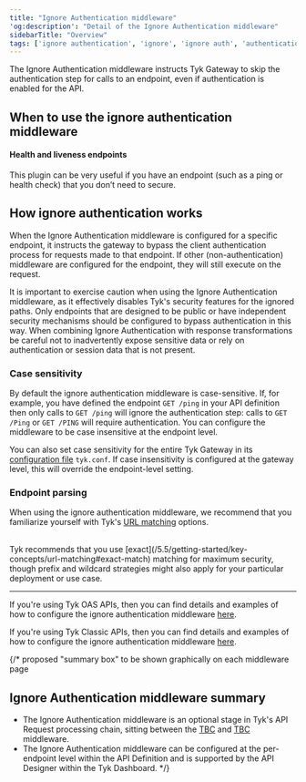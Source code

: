 ```yaml
---
title: "Ignore Authentication middleware"
'og:description': "Detail of the Ignore Authentication middleware"
sidebarTitle: "Overview"
tags: ['ignore authentication', 'ignore', 'ignore auth', 'authentication', 'middleware', 'per-endpoint']
---
```


The Ignore Authentication middleware instructs Tyk Gateway to skip the authentication step for calls to an endpoint, even if authentication is enabled for the API.

## When to use the ignore authentication middleware

#### Health and liveness endpoints

This plugin can be very useful if you have an endpoint (such as a ping or health check) that you don’t need to secure.

## How ignore authentication works

When the Ignore Authentication middleware is configured for a specific endpoint, it instructs the gateway to bypass the client authentication process for requests made to that endpoint. If other (non-authentication) middleware are configured for the endpoint, they will still execute on the request.

It is important to exercise caution when using the Ignore Authentication middleware, as it effectively disables Tyk's security features for the ignored paths. Only endpoints that are designed to be public or have independent security mechanisms should be configured to bypass authentication in this way. When combining Ignore Authentication with response transformations be careful not to inadvertently expose sensitive data or rely on authentication or session data that is not present.

### Case sensitivity

By default the ignore authentication middleware is case-sensitive. If, for example, you have defined the endpoint `GET /ping` in your API definition then only calls to `GET /ping` will ignore the authentication step: calls to `GET /Ping` or `GET /PING` will require authentication. You can configure the middleware to be case insensitive at the endpoint level.

You can also set case sensitivity for the entire Tyk Gateway in its [configuration file](/5.5/tyk-oss-gateway/configuration#ignore_endpoint_case) `tyk.conf`. If case insensitivity is configured at the gateway level, this will override the endpoint-level setting.

### Endpoint parsing

When using the ignore authentication middleware, we recommend that you familiarize yourself with Tyk's [URL matching](/5.5/getting-started/key-concepts/url-matching) options.

<br />

<Note>
Tyk recommends that you use [exact](/5.5/getting-started/key-concepts/url-matching#exact-match) matching for maximum security, though prefix and wildcard strategies might also apply for your particular deployment or use case.
</Note>


<hr />

If you're using Tyk OAS APIs, then you can find details and examples of how to configure the ignore authentication middleware [here](/5.5/product-stack/tyk-gateway/middleware/ignore-tyk-oas).

If you're using Tyk Classic APIs, then you can find details and examples of how to configure the ignore authentication middleware [here](/5.5/product-stack/tyk-gateway/middleware/ignore-tyk-classic).

{/* proposed "summary box" to be shown graphically on each middleware page
 ## Ignore Authentication middleware summary
  - The Ignore Authentication middleware is an optional stage in Tyk's API Request processing chain, sitting between the [TBC]() and [TBC]() middleware.
  - The Ignore Authentication middleware can be configured at the per-endpoint level within the API Definition and is supported by the API Designer within the Tyk Dashboard. */}
